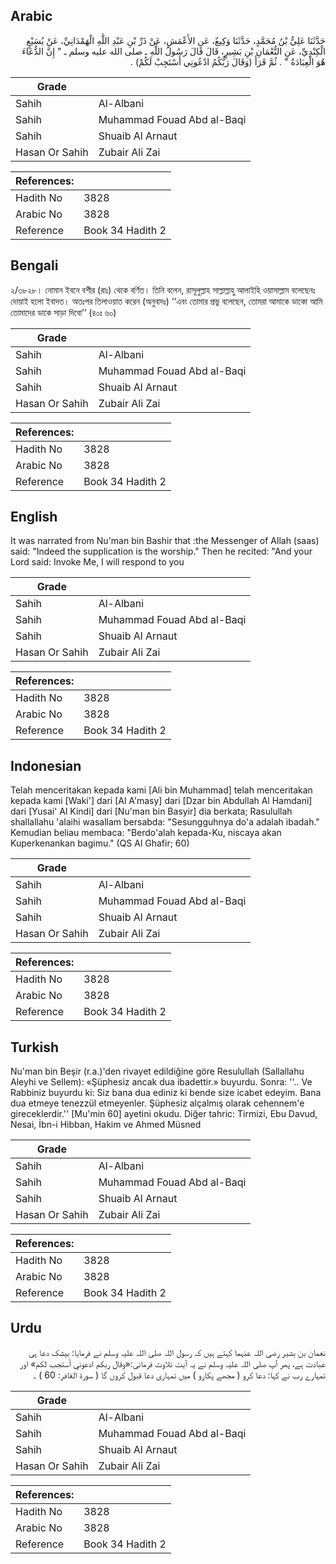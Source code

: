 ## Arabic


<div dir="rtl" lang="ar" style={{fontSize:'larger',backgroundColor:'#f8f9fa',padding:20}}>
حَدَّثَنَا عَلِيُّ بْنُ مُحَمَّدٍ، حَدَّثَنَا وَكِيعٌ، عَنِ الأَعْمَشِ، عَنْ ذَرِّ بْنِ عَبْدِ اللَّهِ الْهَمْدَانِيِّ، عَنْ يُسَيْعٍ الْكِنْدِيِّ، عَنِ النُّعْمَانِ بْنِ بَشِيرٍ، قَالَ قَالَ رَسُولُ اللَّهِ ـ صلى الله عليه وسلم ـ ‏"‏ إِنَّ الدُّعَاءَ هُوَ الْعِبَادَةُ ‏"‏ ‏.‏ ثُمَّ قَرَأَ ‏(وَقَالَ رَبُّكُمُ ادْعُونِي أَسْتَجِبْ لَكُمْ)‏ ‏.‏
</div>
<div style={{backgroundColor:'#f8f9fa',padding:20, marginBottom: 10}}><table> <thead> <tr> <th>Grade</th> <th></th> </tr> </thead> <tbody> <tr><td>Sahih</td><td>Al-Albani</td></tr><tr><td>Sahih</td><td>Muhammad Fouad Abd al-Baqi</td></tr><tr><td>Sahih</td><td>Shuaib Al Arnaut</td></tr><tr><td>Hasan Or Sahih</td><td>Zubair Ali Zai</td></tr></tbody></table><table> <thead> <tr> <th>References:</th> <th></th> </tr> </thead> <tbody><tr><td>Hadith No</td><td>3828</td></tr><tr><td>Arabic No</td><td>3828</td></tr><tr><td>Reference</td><td>Book 34 Hadith 2</td></tr></tbody></table></div>

## Bengali


<div dir="ltr" lang="bn" style={{fontSize:'larger',backgroundColor:'#f8f9fa',padding:20}}>
২/৩৮২৮। নোমান ইবনে বশীর (রাঃ) থেকে বর্ণিত। তিনি বলেন, রাসূলুল্লাহ সাল্লাল্লাহু আলাইহি ওয়াসাল্লাম বলেছেনঃ দোয়াই হলো ইবাদত। অতঃপর তিলাওয়াত করেন (অনুবাদঃ) ‘‘এবং তোমার প্রভু বলেছেন, তোমরা আমাকে ডাকো আমি তোমাদের ডাকে সাড়া দিবো’’ (৪০ঃ ৬০)
</div>
<div style={{backgroundColor:'#f8f9fa',padding:20, marginBottom: 10}}><table> <thead> <tr> <th>Grade</th> <th></th> </tr> </thead> <tbody> <tr><td>Sahih</td><td>Al-Albani</td></tr><tr><td>Sahih</td><td>Muhammad Fouad Abd al-Baqi</td></tr><tr><td>Sahih</td><td>Shuaib Al Arnaut</td></tr><tr><td>Hasan Or Sahih</td><td>Zubair Ali Zai</td></tr></tbody></table><table> <thead> <tr> <th>References:</th> <th></th> </tr> </thead> <tbody><tr><td>Hadith No</td><td>3828</td></tr><tr><td>Arabic No</td><td>3828</td></tr><tr><td>Reference</td><td>Book 34 Hadith 2</td></tr></tbody></table></div>

## English


<div dir="ltr" lang="en" style={{fontSize:'larger',backgroundColor:'#f8f9fa',padding:20}}>
It was narrated from Nu'man bin Bashir that :the Messenger of Allah (saas) said: "Indeed the supplication is the worship." Then he recited: "And your Lord said: Invoke Me, I will respond to you
</div>
<div style={{backgroundColor:'#f8f9fa',padding:20, marginBottom: 10}}><table> <thead> <tr> <th>Grade</th> <th></th> </tr> </thead> <tbody> <tr><td>Sahih</td><td>Al-Albani</td></tr><tr><td>Sahih</td><td>Muhammad Fouad Abd al-Baqi</td></tr><tr><td>Sahih</td><td>Shuaib Al Arnaut</td></tr><tr><td>Hasan Or Sahih</td><td>Zubair Ali Zai</td></tr></tbody></table><table> <thead> <tr> <th>References:</th> <th></th> </tr> </thead> <tbody><tr><td>Hadith No</td><td>3828</td></tr><tr><td>Arabic No</td><td>3828</td></tr><tr><td>Reference</td><td>Book 34 Hadith 2</td></tr></tbody></table></div>

## Indonesian


<div dir="ltr" lang="id" style={{fontSize:'larger',backgroundColor:'#f8f9fa',padding:20}}>
Telah menceritakan kepada kami [Ali bin Muhammad] telah menceritakan kepada kami [Waki'] dari [Al A'masy] dari [Dzar bin Abdullah Al Hamdani] dari [Yusai' Al Kindi] dari [Nu'man bin Basyir] dia berkata; Rasulullah shallallahu 'alaihi wasallam bersabda: "Sesungguhnya do'a adalah ibadah." Kemudian beliau membaca: "Berdo'alah kepada-Ku, niscaya akan Kuperkenankan bagimu." (QS Al Ghafir; 60)
</div>
<div style={{backgroundColor:'#f8f9fa',padding:20, marginBottom: 10}}><table> <thead> <tr> <th>Grade</th> <th></th> </tr> </thead> <tbody> <tr><td>Sahih</td><td>Al-Albani</td></tr><tr><td>Sahih</td><td>Muhammad Fouad Abd al-Baqi</td></tr><tr><td>Sahih</td><td>Shuaib Al Arnaut</td></tr><tr><td>Hasan Or Sahih</td><td>Zubair Ali Zai</td></tr></tbody></table><table> <thead> <tr> <th>References:</th> <th></th> </tr> </thead> <tbody><tr><td>Hadith No</td><td>3828</td></tr><tr><td>Arabic No</td><td>3828</td></tr><tr><td>Reference</td><td>Book 34 Hadith 2</td></tr></tbody></table></div>

## Turkish


<div dir="ltr" lang="tr" style={{fontSize:'larger',backgroundColor:'#f8f9fa',padding:20}}>
Nu'man bin Beşir (r.a.)'den rivayet edildiğine göre Resulullah (Sallallahu Aleyhi ve Sellem): «Şüphesiz ancak dua ibadettir.» buyurdu. Sonra: ''.. Ve Rabbiniz buyurdu ki: Siz bana dua ediniz ki bende size icabet edeyim. Bana dua etmeye tenezzül etmeyenler. Şüphesiz alçalmış olarak cehennem'e gireceklerdir.'' [Mu'min 60] ayetini okudu. Diğer tahric: Tirmizi, Ebu Davud, Nesai, İbn-i Hibban, Hakim ve Ahmed Müsned
</div>
<div style={{backgroundColor:'#f8f9fa',padding:20, marginBottom: 10}}><table> <thead> <tr> <th>Grade</th> <th></th> </tr> </thead> <tbody> <tr><td>Sahih</td><td>Al-Albani</td></tr><tr><td>Sahih</td><td>Muhammad Fouad Abd al-Baqi</td></tr><tr><td>Sahih</td><td>Shuaib Al Arnaut</td></tr><tr><td>Hasan Or Sahih</td><td>Zubair Ali Zai</td></tr></tbody></table><table> <thead> <tr> <th>References:</th> <th></th> </tr> </thead> <tbody><tr><td>Hadith No</td><td>3828</td></tr><tr><td>Arabic No</td><td>3828</td></tr><tr><td>Reference</td><td>Book 34 Hadith 2</td></tr></tbody></table></div>

## Urdu


<div dir="rtl" lang="ur" style={{fontSize:'larger',backgroundColor:'#f8f9fa',padding:20}}>
نعمان بن بشیر رضی اللہ عنہما کہتے ہیں کہ رسول اللہ صلی اللہ علیہ وسلم نے فرمایا: بیشک دعا ہی عبادت ہے، پھر آپ صلی اللہ علیہ وسلم نے یہ آیت تلاوت فرمائی:«وقال ربكم ادعوني أستجب لكم» اور تمہارے رب نے کہا: دعا کرو ( مجھے پکارو ) میں تمہاری دعا قبول کروں گا ( سورة الغافر: 60 ) ۔
</div>
<div style={{backgroundColor:'#f8f9fa',padding:20, marginBottom: 10}}><table> <thead> <tr> <th>Grade</th> <th></th> </tr> </thead> <tbody> <tr><td>Sahih</td><td>Al-Albani</td></tr><tr><td>Sahih</td><td>Muhammad Fouad Abd al-Baqi</td></tr><tr><td>Sahih</td><td>Shuaib Al Arnaut</td></tr><tr><td>Hasan Or Sahih</td><td>Zubair Ali Zai</td></tr></tbody></table><table> <thead> <tr> <th>References:</th> <th></th> </tr> </thead> <tbody><tr><td>Hadith No</td><td>3828</td></tr><tr><td>Arabic No</td><td>3828</td></tr><tr><td>Reference</td><td>Book 34 Hadith 2</td></tr></tbody></table></div>